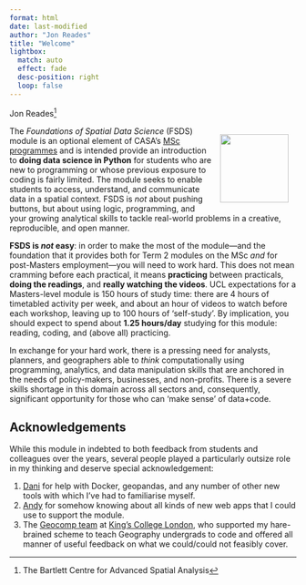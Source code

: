 ```yaml
---
format: html
date: last-modified
author: "Jon Reades"
title: "Welcome"
lightbox:
  match: auto
  effect: fade
  desc-position: right
  loop: false
---
```


Jon Reades[^index-1] <a href="https://bsky.app/profile/jreades.bsky.social/"><img src="img/Twitter social icons - circle - blue.png" height="17" /></a> <a href="https://www.github.com/jreades"><img src="img/GitHub-Mark-120px-plus.png" height="17" /></a>

[^index-1]: The Bartlett Centre for Advanced Spatial Analysis

::: {style="float: right; margin: 0 1em 0 1em;"}
[![](./img/logo/full.svg){width=120 fig-alt="CASA logo"}](https://www.ucl.ac.uk/bartlett/casa/) 
:::

The *Foundations of Spatial Data Science* (FSDS) module is an optional element of CASA's [MSc programmes](https://www.ucl.ac.uk/bartlett/casa/programmes) and is intended provide an introduction to **doing data science in Python** for students who are new to programming or whose previous exposure to coding is fairly limited. The module seeks to enable students to access, understand, and communicate data in a spatial context. FSDS is *not* about pushing buttons, but about using logic, programming, and your growing analytical skills to tackle real-world problems in a creative, reproducible, and open manner.

**FSDS is _not_ easy**: in order to make the most of the module---and the foundation that it provides both for Term 2 modules on the MSc _and_ for post-Masters employment---you will need to work hard. This does not mean cramming before each practical, it means **practicing** between practicals, **doing the readings**, and **really watching the videos**. UCL expectations for a Masters-level module is 150 hours of study time: there are 4 hours of timetabled activity per week, and about an hour of videos to watch before each workshop, leaving up to 100 hours of 'self-study'. By implication, you should expect to spend about **1.25 hours/day** studying for this module: reading, coding, and (above all) practicing.

In exchange for your hard work, there is a pressing need for analysts, planners, and geographers able to *think* computationally using programming, analytics, and data manipulation skills that are anchored in the needs of policy-makers, businesses, and non-profits. There is a severe skills shortage in this domain across all sectors and, consequently, significant opportunity for those who can 'make sense' of data+code.

## Acknowledgements

While this module in indebted to both feedback from students and colleagues over the years, several people played a particularly outsize role in my thinking and deserve special acknowledgement:

1. [Dani](http://darribas.org) for help with Docker, geopandas, and any number of other new tools with which I've had to familiarise myself.
2. [Andy](https://www.ucl.ac.uk/bartlett/casa/people/dr-andrew-maclachlan) for somehow knowing about all kinds of new web apps that I could use to support the module.
3. The [Geocomp team](https://kingsgeocomputation.org) at [King's College London](https://www.kcl.ac.uk/geography), who supported my hare-brained scheme to teach Geography undergrads to code and offered all manner of useful feedback on what we could/could not feasibly cover.
